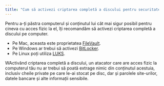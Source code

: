 ```yaml
---
title: "Cum să activezi criptarea completă a discului pentru securitate sporită"
---
```


Pentru a-ți păstra computerul și conținutul lui cât mai sigur posibil pentru cineva cu acces fizic la el, îți recomandăm să activezi criptarea completă a discului pe computer.

- Pe Mac, aceasta este proprietatea [FileVault](https://support.apple.com/en-us/HT204837).
- Pe Windows ar trebui să activezi [BitLocker](https://support.microsoft.com/en-us/windows/turn-on-device-encryption-0c453637-bc88-5f74-5105-741561aae838).
- Pe Linux poți utiliza [LUKS](https://www.redhat.com/sysadmin/disk-encryption-luks).

WActivând criptarea completă a discului, un atacator care are acces fizic la computerul tău nu ar trebui să poată extrage nimic din conținutul acestuia, inclusiv cheile private pe care le-ai stocat pe disc, dar și parolele site-urilor, datele bancare și alte informații sensibile.
